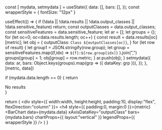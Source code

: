 
  const [ mydata, setmydata ] = useState({
    data: [],
    bars: [],
  });
  const wrapperStyle = {
    fontSize: "12px"
  }

  useEffect(() => {
    if (!data || !data.results || !data.output_classes || !data.sensitive_feature)
      return;
    const outputClasses = data.output_classes;
    const sensitiveFeatures = data.sensitive_feature;
    let ar = [];
    let groups = {};
    for (let oc=0; oc<data.results.length; oc++) {
      const result = data.results[oc][metric];
      let obj = {
        outputClass: `Class ${outputClasses[oc]}`,
      }
      for (let row of result) {
        let group1 = JSON.stringify(row.group);
        let group = sensitiveFeatures.map((f,idx) => `${f}:${row.group[idx]}` ).join(",")
        groups[group] = 1;
        obj[group] = row.metric;
      }
      ar.push(obj);
    }
      setmydata({
      data: ar,
      bars: Object.keys(groups).map(grp => ({ dataKey: grp })),
    });
  }, [metric, data])

  if (mydata.data.length == 0) {
    return <div>No results</div>
  }

  return (
    <div style={{ width:width, height:height, padding:10, display:"flex", flexDirection:"column" }}>
      <h4 style={{ padding:0, margin:0 }}>{metric}</h4>
      <BarChart
        data={mydata.data}
        xAxisDataKey="outputClass"
        bars={mydata.bars}
        chartProps={{ layout:"vertical" }}
        legendProps={{ wrapperStyle }}
      />
    </div>
  )
}